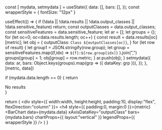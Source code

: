 
  const [ mydata, setmydata ] = useState({
    data: [],
    bars: [],
  });
  const wrapperStyle = {
    fontSize: "12px"
  }

  useEffect(() => {
    if (!data || !data.results || !data.output_classes || !data.sensitive_feature)
      return;
    const outputClasses = data.output_classes;
    const sensitiveFeatures = data.sensitive_feature;
    let ar = [];
    let groups = {};
    for (let oc=0; oc<data.results.length; oc++) {
      const result = data.results[oc][metric];
      let obj = {
        outputClass: `Class ${outputClasses[oc]}`,
      }
      for (let row of result) {
        let group1 = JSON.stringify(row.group);
        let group = sensitiveFeatures.map((f,idx) => `${f}:${row.group[idx]}` ).join(",")
        groups[group] = 1;
        obj[group] = row.metric;
      }
      ar.push(obj);
    }
      setmydata({
      data: ar,
      bars: Object.keys(groups).map(grp => ({ dataKey: grp })),
    });
  }, [metric, data])

  if (mydata.data.length == 0) {
    return <div>No results</div>
  }

  return (
    <div style={{ width:width, height:height, padding:10, display:"flex", flexDirection:"column" }}>
      <h4 style={{ padding:0, margin:0 }}>{metric}</h4>
      <BarChart
        data={mydata.data}
        xAxisDataKey="outputClass"
        bars={mydata.bars}
        chartProps={{ layout:"vertical" }}
        legendProps={{ wrapperStyle }}
      />
    </div>
  )
}